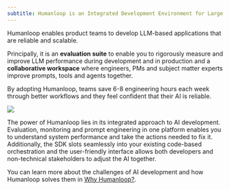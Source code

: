 ```yaml
---
subtitle: Humanloop is an Integrated Development Environment for Large Language Models
---
```


Humanloop enables product teams to develop LLM-based applications that are reliable and scalable.

Principally, it is an **evaluation suite** to enable you to rigorously measure and improve LLM performance during development and in production and a **collaborative workspace** where engineers, PMs and subject matter experts improve prompts, tools and agents together.

By adopting Humanloop, teams save 6-8 engineering hours each week through better workflows and they feel confident that their AI is reliable.

<Frame caption="Humanloop's IDE for LLMs helps teams prompt engineer and evaluate LLM applications.">
  <img src="../../assets/images/5f4671a-Welcome_image.png" />
</Frame>

<br />

The power of Humanloop lies in its integrated approach to AI development. Evaluation, monitoring and prompt engineering in one platform enables you to understand system performance and take the actions needed to fix it. Additionally, the SDK slots seamlessly into your existing code-based orchestration and the user-friendly interface allows both developers and non-technical stakeholders to adjust the AI together.

You can learn more about the challenges of AI development and how Humanloop solves them in [Why Humanloop?](/docs/why-humanloop).
